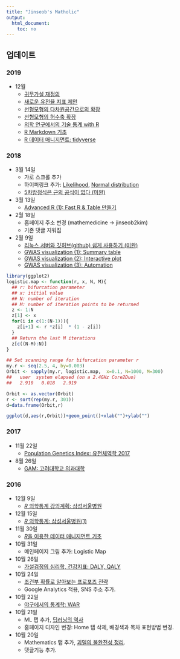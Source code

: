 ```yaml
---
title: "Jinseob's Matholic"
output: 
  html_document: 
    toc: no
---
```



## 업데이트{.tabset}

### 2019

* 12월 
    + [귀무가설 재정의](https://blog.zarathu.com/posts/2018-11-08-redefinenullhypothesis/)
    + [새로운 유전율 지표 제안](https://blog.zarathu.com/posts/2018-11-08-medianorratio/)
    + [선형모형의 다차원공간으로의 확장](https://blog.zarathu.com/posts/2018-11-08-mdlm/)
    + [선형모형의 허수축 확장](https://blog.zarathu.com/posts/2019-08-14-mdlmwithimaginaryaxes/)
    + [의학 연구에서의 기술 통계 with R](https://blog.zarathu.com/posts/2018-11-24-basic-biostatistics/)
    + [R Markdown 기초](https://blog.zarathu.com/posts/2019-01-03-rmarkdown/)
    + [R 데이터 매니지먼트: tidyverse](https://blog.zarathu.com/posts/2019-01-03-rdatamanagement/)

### 2018

* 3월 14일
    + 가로 스크롤 추가
    + 하이퍼링크 추가: [Likelihood](probability_likelihood.html), [Normal distribution](Normal_distribution.html)
    + [5차방정식은 근의 공식이 없다 (미완)](eq5.html)


* 3월 13일
    + [Advanced R (1): Fast R & Table 만들기](radv1.html)


* 2월 18일
    + 홈페이지 주소 변경 (mathemedicine $\rightarrow$ jinseob2kim)
    + 기존 댓글 지워짐


* 2월 9일
    + [리눅스 서버와 깃허브(github) 쉽게 사용하기 (미완)](2018-02-09-리눅스-서버와-깃허브-github-쉽게-사용하기.html)
    + [GWAS visualization (1): Summary table](2018-02-09-gwas-visualization1.html)
    + [GWAS visualization (2): Interactive plot](2018-02-09-gwas-visualization2.html)
    + [GWAS visualization (3): Automation](2018-02-09-gwas-visualization3.html)

```r
library(ggplot2)
logistic.map <- function(r, x, N, M){
  ## r: bifurcation parameter
  ## x: initial value
  ## N: number of iteration
  ## M: number of iteration points to be returned
  z <- 1:N
  z[1] <- x
  for(i in c(1:(N-1))){
    z[i+1] <- r *z[i]  * (1 - z[i])
  }
  ## Return the last M iterations 
  z[c((N-M):N)]
}

## Set scanning range for bifurcation parameter r
my.r <- seq(2.5, 4, by=0.003)
Orbit <- sapply(my.r, logistic.map,  x=0.1, N=1000, M=300)
##   user  system elapsed (on a 2.4GHz Core2Duo)
##   2.910   0.018   2.919 

Orbit <- as.vector(Orbit)
r <- sort(rep(my.r, 301))
d=data.frame(Orbit,r)

ggplot(d,aes(r,Orbit))+geom_point()+xlab("")+ylab("")
```

### 2017
* 11월 22일
    + [Population Genetics Index: 유전체역학 2017](PopGene.html)


* 8월 26일
    + [GAM: 고려대학교 의과대학](gam_korea.html)


### 2016
* 12월 9일
    + [*R* 의학통계 강의계획: 삼성서울병원](rbasic_plan_smc.html)


* 12월 15일
    + [*R* 의학통계: 삼성서울병원(1)](r_smc_1.html)


* 11월 30일
    + [*R*을 이용한 데이터 매니지먼트 기초](rbasic.html)


* 10월 31일
    + 메인페이지 그림 추가: Logistic Map
    

* 10월 26일
    + [가설검정의 심리학, 건강지표: DALY, QALY](health_metrics.html)
    
* 10월 24일
    + [조건부 확률로 알아보는 프로포즈 전략](propose.html)
    + Google Analytics 적용, SNS 주소 추가. 

* 10월 22일
    + [야구에서의 통계학: WAR](WAR.html)

* 10월 21일
    + ML 탭 추가, [딥러닝의 역사](deep_learning.html)
    + 홈페이지 디자인 변경: Home 탭 삭제, 배경색과 목차 표현방법 변경.
 
* 10월 20일
    + Mathematics 탭 추가, [괴델의 불완전성 정리](godel.html).
    + 댓글기능 추가.


  

